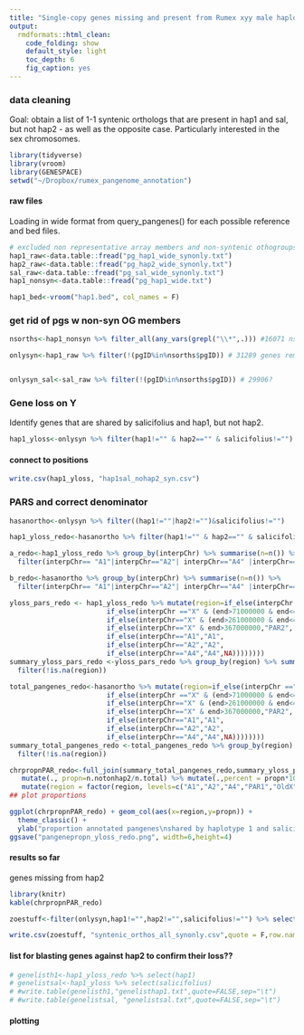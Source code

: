 ```yaml
---
title: "Single-copy genes missing and present from Rumex xyy male haplotype assemblies and Rumex salicifolius"
output:
  rmdformats::html_clean:
    code_folding: show
    default_style: light
    toc_depth: 6
    fig_caption: yes
---
```


### data cleaning
Goal: obtain a list of 1-1 syntenic orthologs that are present in hap1 and sal, but not hap2 - as well as the opposite case. Particularly interested in the sex chromosomes.
```r
library(tidyverse)
library(vroom)
library(GENESPACE)
setwd("~/Dropbox/rumex_pangenome_annotation")
```

#### raw files
Loading in wide format from query_pangenes() for each possible reference and bed files.
```r
# excluded non representative array members and non-syntenic othogroups (see genespace script)
hap1_raw<-data.table::fread("pg_hap1_wide_synonly.txt")
hap2_raw<-data.table::fread("pg_hap2_wide_synonly.txt")
sal_raw<-data.table::fread("pg_sal_wide_synonly.txt")
hap1_nonsyn<-data.table::fread("pg_hap1_wide.txt")

hap1_bed<-vroom("hap1.bed", col_names = F)

```
### get rid of pgs w non-syn OG members
```r
nsorths<-hap1_nonsyn %>% filter_all(any_vars(grepl("\\*",.))) #16071 ns orths

onlysyn<-hap1_raw %>% filter(!(pgID%in%nsorths$pgID)) # 31289 genes remain?


onlysyn_sal<-sal_raw %>% filter(!(pgID%in%nsorths$pgID)) # 29906?

```

### Gene loss on Y 
Identify genes that are shared by salicifolius and hap1, but not hap2.
```r
hap1_yloss<-onlysyn %>% filter(hap1!="" & hap2=="" & salicifolius!="")
```
#### connect to positions
```r
write.csv(hap1_yloss, "hap1sal_nohap2_syn.csv")
```
### PARS and correct denominator
```r
hasanortho<-onlysyn %>% filter((hap1!=""|hap2!="")&salicifolius!="")

hap1_yloss_redo<-hasanortho %>% filter(hap1!="" & hap2=="" & salicifolius!="")  #number doesn't change (expected)

a_redo<-hap1_yloss_redo %>% group_by(interpChr) %>% summarise(n=n()) %>% 
  filter(interpChr== "A1"|interpChr=="A2"| interpChr=="A4" |interpChr=="X")

b_redo<-hasanortho %>% group_by(interpChr) %>% summarise(n=n()) %>%
  filter(interpChr== "A1"|interpChr=="A2"| interpChr=="A4" |interpChr=="X")

yloss_pars_redo <- hap1_yloss_redo %>% mutate(region=if_else(interpChr =="X" & end<=71000000,"PAR1",
                        if_else(interpChr =="X" & (end>71000000 & end<=261000000),"OldX",
                        if_else(interpChr=="X" & (end>261000000 & end<=367000000),"NewX", 
                        if_else(interpChr=="X" & end>367000000,"PAR2",
                        if_else(interpChr=="A1","A1",
                        if_else(interpChr=="A2","A2",
                        if_else(interpChr=="A4","A4",NA))))))))
summary_yloss_pars_redo <-yloss_pars_redo %>% group_by(region) %>% summarise(n=n()) %>% 
  filter(!is.na(region))

total_pangenes_redo<-hasanortho %>% mutate(region=if_else(interpChr =="X" & end<=71000000,"PAR1",
                        if_else(interpChr =="X" & (end>71000000 & end<=261000000),"OldX",
                        if_else(interpChr=="X" & (end>261000000 & end<=367000000),"NewX", 
                        if_else(interpChr=="X" & end>367000000,"PAR2",
                        if_else(interpChr=="A1","A1",
                        if_else(interpChr=="A2","A2",
                        if_else(interpChr=="A4","A4",NA))))))))
summary_total_pangenes_redo <-total_pangenes_redo %>% group_by(region) %>% summarise(n=n()) %>% 
  filter(!is.na(region))

chrpropnPAR_redo<-full_join(summary_total_pangenes_redo,summary_yloss_pars_redo,by="region",suffix=c(".total",".notonhap2")) %>% 
   mutate(., propn=n.notonhap2/n.total) %>% mutate(.,percent = propn*100) %>%
   mutate(region = factor(region, levels=c("A1","A2","A4","PAR1","OldX","NewX","PAR2"))) 
## plot proportions 

ggplot(chrpropnPAR_redo) + geom_col(aes(x=region,y=propn)) + 
  theme_classic() + 
  ylab("proportion annotated pangenes\nshared by haplotype 1 and salicifolius\n with no haplotype 2 ortholog")
ggsave("pangenepropn_yloss_redo.png", width=6,height=4) 
```

#### results so far
genes missing from hap2 
```r
library(knitr)
kable(chrpropnPAR_redo)

zoestuff<-filter(onlysyn,hap1!="",hap2!="",salicifolius!="") %>% select(hap1,hap2,salicifolius) #%>% n_distinct()

write.csv(zoestuff, "syntenic_orthos_all_synonly.csv",quote = F,row.names = F)

```
#### list for blasting genes against hap2 to confirm their loss??

```r
# genelisth1<-hap1_yloss_redo %>% select(hap1)
# genelistsal<-hap1_yloss %>% select(salicifolius)
# #write.table(genelisth1,"genelisthap1.txt",quote=FALSE,sep="\t")
# #write.table(genelistsal, "genelistsal.txt",quote=FALSE,sep="\t")
```


#### plotting
```r
```



